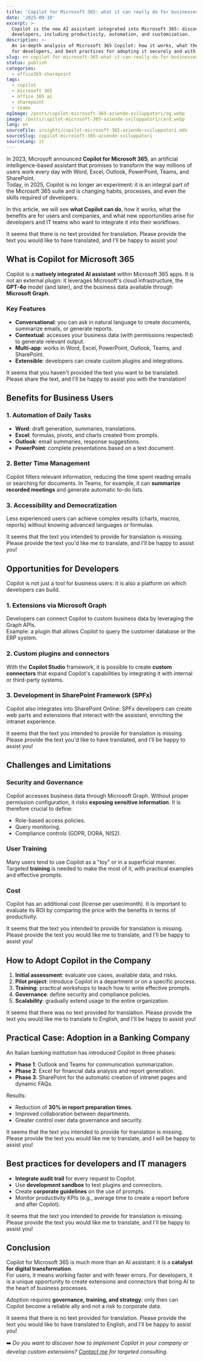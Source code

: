 ```yaml
---
title: 'Copilot for Microsoft 365: what it can really do for businesses and developers'
date: '2025-09-10'
excerpt: >-
  Copilot is the new AI assistant integrated into Microsoft 365: discover what it offers to business users and
  developers, including productivity, automation, and customization.
description: >-
  An in-depth analysis of Microsoft 365 Copilot: how it works, what the benefits are for businesses, the implications
  for developers, and best practices for adopting it securely and with governance.
slug: en-copilot-for-microsoft-365-what-it-can-really-do-for-businesses-and-developers
status: publish
categories:
  - office365-sharepoint
tags:
  - copilot
  - microsoft 365
  - office 365 ai
  - sharepoint
  - teams
ogImage: /posts/copilot-microsoft-365-aziende-sviluppatori/og.webp
image: /posts/copilot-microsoft-365-aziende-sviluppatori/card.webp
lang: en
sourceFile: insights/copilot-microsoft-365-aziende-sviluppatori.mdx
sourceSlug: copilot-microsoft-365-aziende-sviluppatori
sourceLang: it
---
```


In 2023, Microsoft announced **Copilot for Microsoft 365**, an artificial intelligence-based assistant that promises to transform the way millions of users work every day with Word, Excel, Outlook, PowerPoint, Teams, and SharePoint.  
Today, in 2025, Copilot is no longer an experiment: it is an integral part of the Microsoft 365 suite and is changing habits, processes, and even the skills required of developers.

In this article, we will see **what Copilot can do**, how it works, what the benefits are for users and companies, and what new opportunities arise for developers and IT teams who want to integrate it into their workflows.

It seems that there is no text provided for translation. Please provide the text you would like to have translated, and I'll be happy to assist you!

## What is Copilot for Microsoft 365

Copilot is a **natively integrated AI assistant** within Microsoft 365 apps. It is not an external plugin: it leverages Microsoft's cloud infrastructure, the **GPT-4o** model (and later), and the business data available through **Microsoft Graph**.

### Key Features
- **Conversational**: you can ask in natural language to create documents, summarize emails, or generate reports.  
- **Contextual**: accesses your business data (with permissions respected) to generate relevant output.  
- **Multi-app**: works in Word, Excel, PowerPoint, Outlook, Teams, and SharePoint.  
- **Extensible**: developers can create custom plugins and integrations.

It seems that you haven't provided the text you want to be translated. Please share the text, and I'll be happy to assist you with the translation!

## Benefits for Business Users

### 1. Automation of Daily Tasks
- **Word**: draft generation, summaries, translations.  
- **Excel**: formulas, pivots, and charts created from prompts.  
- **Outlook**: email summaries, response suggestions.  
- **PowerPoint**: complete presentations based on a text document.

### 2. Better Time Management
Copilot filters relevant information, reducing the time spent reading emails or searching for documents. In Teams, for example, it can **summarize recorded meetings** and generate automatic to-do lists.

### 3. Accessibility and Democratization
Less experienced users can achieve complex results (charts, macros, reports) without knowing advanced languages or formulas.

It seems that the text you intended to provide for translation is missing. Please provide the text you'd like me to translate, and I'll be happy to assist you!

## Opportunities for Developers

Copilot is not just a tool for business users: it is also a platform on which developers can build.

### 1. Extensions via Microsoft Graph
Developers can connect Copilot to custom business data by leveraging the Graph APIs.  
Example: a plugin that allows Copilot to query the customer database or the ERP system.

### 2. Custom plugins and connectors
With the **Copilot Studio** framework, it is possible to create **custom connectors** that expand Copilot's capabilities by integrating it with internal or third-party systems.

### 3. Development in SharePoint Framework (SPFx)
Copilot also integrates into SharePoint Online: SPFx developers can create web parts and extensions that interact with the assistant, enriching the intranet experience.

It seems that the text you intended to provide for translation is missing. Please provide the text you'd like to have translated, and I'll be happy to assist you!

## Challenges and Limitations

### Security and Governance
Copilot accesses business data through Microsoft Graph. Without proper permission configuration, it risks **exposing sensitive information**. It is therefore crucial to define:
- Role-based access policies.  
- Query monitoring.  
- Compliance controls (GDPR, DORA, NIS2).

### User Training
Many users tend to use Copilot as a "toy" or in a superficial manner. Targeted **training** is needed to make the most of it, with practical examples and effective prompts.

### Cost
Copilot has an additional cost (license per user/month). It is important to evaluate its ROI by comparing the price with the benefits in terms of productivity.

It seems that the text you intended to provide for translation is missing. Please provide the text you would like me to translate, and I'll be happy to assist you!

## How to Adopt Copilot in the Company

1. **Initial assessment**: evaluate use cases, available data, and risks.  
2. **Pilot project**: introduce Copilot in a department or on a specific process.  
3. **Training**: practical workshops to teach how to write effective prompts.  
4. **Governance**: define security and compliance policies.  
5. **Scalability**: gradually extend usage to the entire organization.

It seems that there was no text provided for translation. Please provide the text you would like me to translate to English, and I'll be happy to assist you!

## Practical Case: Adoption in a Banking Company

An Italian banking institution has introduced Copilot in three phases:  
- **Phase 1**: Outlook and Teams for communication summarization.  
- **Phase 2**: Excel for financial data analysis and report generation.  
- **Phase 3**: SharePoint for the automatic creation of intranet pages and dynamic FAQs.

Results:  
- Reduction of **30% in report preparation times**.  
- Improved collaboration between departments.  
- Greater control over data governance and security.

It seems that the text you intended to provide for translation is missing. Please provide the text you would like me to translate, and I will be happy to assist you!

## Best practices for developers and IT managers

- **Integrate audit trail** for every request to Copilot.  
- Use **development sandbox** to test plugins and connectors.  
- Create **corporate guidelines** on the use of prompts.  
- Monitor productivity KPIs (e.g., average time to create a report before and after Copilot).

It seems that the text you intended to provide for translation is missing. Please provide the text you would like me to translate, and I'll be happy to assist you!

## Conclusion

Copilot for Microsoft 365 is much more than an AI assistant: it is a **catalyst for digital transformation**.  
For users, it means working faster and with fewer errors. For developers, it is a unique opportunity to create extensions and connectors that bring AI to the heart of business processes.

Adoption requires **governance, training, and strategy**: only then can Copilot become a reliable ally and not a risk to corporate data.

It seems that there is no text provided for translation. Please provide the text you would like to have translated to English, and I'll be happy to assist you!

➡️ *Do you want to discover how to implement Copilot in your company or develop custom extensions? [Contact me](/contact) for targeted consulting.*